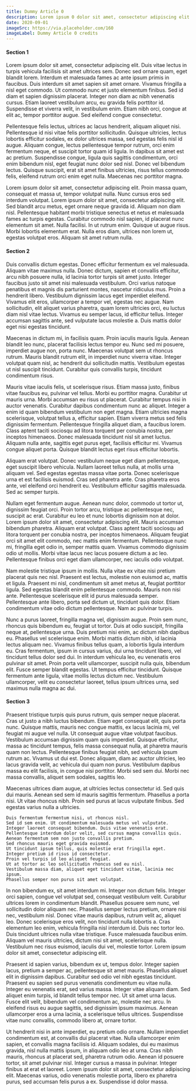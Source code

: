 ---
title: Dummy Article 0
description: Lorem ipsum 0 dolor sit amet, consectetur adipiscing elit. Duis vitae lectus in turpis vehicula facilisis sit amet ultrices sem.
date: 2020-09-01
imageSrc: https://via.placeholder.com/160
imageLabel: Dummy Article 0 credits
---

#### Section 1

Lorem ipsum dolor sit amet, consectetur adipiscing elit. Duis vitae lectus in turpis vehicula facilisis sit amet ultrices sem. Donec sed ornare quam, eget blandit lorem. Interdum et malesuada fames ac ante ipsum primis in faucibus. Duis interdum sit amet sapien sit amet ornare. Vivamus fringilla a nisl eget commodo. Ut commodo nunc et justo elementum finibus. Sed id diam et sapien dignissim placerat. Integer non diam ac nibh venenatis cursus. Etiam laoreet vestibulum arcu, eu gravida felis porttitor id. Suspendisse et viverra velit, in vestibulum enim. Etiam nibh orci, congue at elit ac, tempor porttitor augue. Sed eleifend congue consectetur.

Pellentesque felis lectus, ultrices ac lacus hendrerit, aliquam aliquet nisi. Pellentesque id nisi vitae felis porttitor sollicitudin. Quisque ultricies, lectus lobortis efficitur sodales, ex dolor ultrices massa, sed egestas felis nisl id augue. Aliquam congue, lectus pellentesque tempor rutrum, orci enim fermentum neque, et suscipit tortor quam id ligula. In dapibus sit amet est ac pretium. Suspendisse congue, ligula quis sagittis condimentum, orci enim bibendum nisl, eget feugiat nunc dolor sed nisl. Donec vel bibendum lectus. Quisque suscipit, erat sit amet finibus ultricies, risus tellus commodo felis, eleifend rutrum orci enim eget nulla. Maecenas nec porttitor magna.

Lorem ipsum dolor sit amet, consectetur adipiscing elit. Proin massa quam, consequat et massa ut, tempor volutpat nulla. Nunc cursus eros sed interdum volutpat. Lorem ipsum dolor sit amet, consectetur adipiscing elit. Sed blandit arcu metus, eget ornare neque gravida id. Aliquam non diam nisl. Pellentesque habitant morbi tristique senectus et netus et malesuada fames ac turpis egestas. Curabitur commodo nisl sapien, id placerat nunc elementum sit amet. Nulla facilisi. In ut rutrum enim. Quisque ut augue risus. Morbi lobortis elementum erat. Nulla eros diam, ultrices non lorem ut, egestas volutpat eros. Aliquam sit amet rutrum nulla.

#### Section 2

Duis convallis dictum egestas. Donec efficitur fermentum ex vel malesuada. Aliquam vitae maximus nulla. Donec dictum, sapien et convallis efficitur, arcu nibh posuere nulla, id lacinia tortor turpis sit amet justo. Integer faucibus justo sit amet nisi malesuada vestibulum. Orci varius natoque penatibus et magnis dis parturient montes, nascetur ridiculus mus. Proin a hendrerit libero. Vestibulum dignissim lacus eget imperdiet eleifend. Vivamus elit eros, ullamcorper a tempor vel, egestas nec augue. Nam sollicitudin, elit aliquet varius pharetra, quam lorem ultricies orci, eu luctus diam nisl vitae lectus. Vivamus eu semper lacus, id efficitur tellus. Integer accumsan sagittis ante, sed vulputate lacus molestie a. Duis mattis dolor eget nisi egestas tincidunt.

Maecenas in dictum mi, in facilisis quam. Proin iaculis mauris ligula. Aenean blandit leo nunc, placerat facilisis lectus tempor eu. Nunc sed mi posuere, imperdiet augue non, porta nunc. Maecenas volutpat sem ut rhoncus rutrum. Mauris blandit rutrum elit, in imperdiet nunc viverra vitae. Integer volutpat quam nisl, ac hendrerit dui sollicitudin mattis. Vestibulum egestas ut nisl suscipit tincidunt. Curabitur quis convallis turpis, tincidunt condimentum risus.

Mauris vitae iaculis felis, ut scelerisque risus. Etiam massa justo, finibus vitae faucibus eu, pulvinar vel tellus. Morbi eu porttitor magna. Curabitur ut mauris urna. Morbi accumsan eu risus ut placerat. Curabitur tempus nisi in auctor venenatis. Curabitur dapibus condimentum nunc ac aliquet. Integer a enim id quam bibendum vestibulum non eget magna. Etiam ultricies magna scelerisque, volutpat tellus a, efficitur sapien. Etiam viverra metus sed felis dignissim fermentum. Pellentesque fringilla aliquet diam, a faucibus lorem. Class aptent taciti sociosqu ad litora torquent per conubia nostra, per inceptos himenaeos. Donec malesuada tincidunt nisl sit amet luctus. Aliquam nulla ante, sagittis eget purus eget, facilisis efficitur mi. Vivamus congue aliquet porta. Quisque blandit lectus eget risus efficitur lobortis.

Aliquam erat volutpat. Donec vestibulum neque eget diam pellentesque, eget suscipit libero vehicula. Nullam laoreet tellus nulla, at mollis urna aliquam vel. Sed egestas egestas massa vitae porta. Donec scelerisque urna et est facilisis euismod. Cras sed pharetra ante. Cras pharetra eros ante, vel eleifend orci hendrerit eu. Vestibulum efficitur sagittis malesuada. Sed ac semper turpis.

Nullam eget fermentum augue. Aenean nunc dolor, commodo ut tortor ut, dignissim feugiat orci. Proin tortor arcu, tristique ac pellentesque nec, suscipit ac erat. Curabitur eu leo et nunc lobortis dignissim non at dolor. Lorem ipsum dolor sit amet, consectetur adipiscing elit. Mauris accumsan bibendum pharetra. Aliquam erat volutpat. Class aptent taciti sociosqu ad litora torquent per conubia nostra, per inceptos himenaeos. Aliquam feugiat orci sit amet elit commodo, nec mattis enim fermentum. Pellentesque nunc mi, fringilla eget odio in, semper mattis quam. Vivamus commodo dignissim odio ut mollis. Morbi vitae lacus nec lacus posuere dictum a ac leo. Pellentesque finibus orci eget diam ullamcorper, nec iaculis odio volutpat.

Nam molestie tristique ipsum in mollis. Nulla vitae ex vitae nisi pretium placerat quis nec nisl. Praesent est lectus, molestie non euismod ac, mattis et ligula. Praesent mi nisl, condimentum sit amet metus at, feugiat porttitor ligula. Sed egestas blandit enim pellentesque commodo. Mauris non nisi ante. Pellentesque scelerisque elit id purus malesuada semper. Pellentesque ante libero, porta sed dictum ut, tincidunt quis dolor. Etiam condimentum vitae odio dictum pellentesque. Nam ac pulvinar turpis.

Nunc a purus laoreet, fringilla magna vel, dignissim augue. Proin sem nunc, rhoncus quis bibendum eu, feugiat ut tortor. Duis at odio suscipit, fringilla neque at, pellentesque urna. Duis pretium nisi enim, ac dictum nibh dapibus eu. Phasellus vel scelerisque enim. Morbi mattis dictum nibh, id lacinia lectus aliquam nec. Vivamus finibus tellus quam, a lobortis ligula interdum eu. Cras fermentum, ipsum in cursus varius, dui urna tincidunt libero, vel tincidunt tellus dolor sed dui. In interdum vehicula leo, eu venenatis eros pulvinar sit amet. Proin porta velit ullamcorper, suscipit nulla quis, bibendum elit. Fusce semper blandit egestas. Ut tempus efficitur tincidunt. Quisque fermentum ante ligula, vitae mollis lectus dictum nec. Vestibulum ullamcorper, velit eu consectetur laoreet, tellus ipsum ultrices urna, sed maximus nulla magna ac dui.

#### Section 3

Praesent tristique turpis quis purus rutrum, quis semper neque placerat. Cras ut justo a nibh luctus bibendum. Etiam eget consequat elit, quis porta nunc. Quisque mattis, mauris nec congue mattis, ex lacus lacinia mi, vel feugiat mi augue vel nulla. Ut consequat augue vitae volutpat faucibus. Vestibulum accumsan dignissim quam quis imperdiet. Quisque efficitur, massa ac tincidunt tempus, felis massa consequat nulla, at pharetra mauris quam non lectus. Pellentesque finibus feugiat nibh, sed vehicula ipsum rutrum ac. Vivamus ut dui est. Donec aliquam, diam ac auctor ultricies, leo lacus gravida velit, ac vehicula dui quam non purus. Vestibulum dapibus massa eu elit facilisis, in congue nisi porttitor. Morbi sed sem dui. Morbi nec massa convallis, aliquet sem sodales, sagittis leo.

Maecenas ultrices diam augue, at ultricies lectus consectetur id. Sed quis dui mauris. Aenean sed sem id mauris sagittis fermentum. Phasellus a porta nisi. Ut vitae rhoncus nibh. Proin sed purus at lacus vulputate finibus. Sed egestas varius nulla a ultricies.

```
Duis fermentum fermentum nisi, ut rhoncus nisl.
Sed id sem enim. Ut condimentum malesuada metus vel vulputate.
Integer laoreet consequat bibendum. Duis vitae venenatis erat.
Pellentesque interdum dolor velit, sed cursus magna convallis quis.
Aenean fermentum sem non justo convallis pretium.
Sed rhoncus mauris eget gravida euismod.
Ut tincidunt ipsum tellus, quis molestie erat fringilla eget.
Integer pretium id risus id consectetur.
Proin vel turpis id leo aliquet feugiat.
Ut at tortor ac leo sollicitudin rhoncus sed eu nisl.
Vestibulum massa diam, aliquet eget tincidunt vitae, lacinia nec ipsum.
Phasellus semper non purus sit amet volutpat.
```

In non bibendum ex, sit amet interdum mi. Integer non dictum felis. Integer orci sapien, congue vel volutpat sed, consequat vestibulum velit. Curabitur ultrices lorem in condimentum blandit. Phasellus posuere sem nunc, vel sollicitudin dolor aliquam nec. Phasellus semper lectus pretium, ornare nisi nec, vestibulum nisl. Donec vitae mauris dapibus, rutrum velit ac, aliquet leo. Donec scelerisque eros velit, non tincidunt nulla lobortis a. Cras elementum leo enim, vehicula fringilla nisl interdum id. Duis nec tortor leo. Duis tincidunt ultrices nulla vitae tristique. Fusce malesuada faucibus enim. Aliquam vel mauris ultricies, dictum nisi sit amet, scelerisque nulla. Vestibulum nec risus euismod, iaculis dui vel, molestie tortor. Lorem ipsum dolor sit amet, consectetur adipiscing elit.

Praesent id sapien varius, bibendum ex ut, tempus dolor. Integer sapien lacus, pretium a semper ac, pellentesque sit amet mauris. Phasellus aliquet elit in dignissim dapibus. Curabitur sed odio vel nibh egestas tincidunt. Praesent eu sapien sed purus venenatis condimentum eu vitae nulla. Integer eu venenatis erat, sed varius massa. Integer vitae aliquam diam. Sed aliquet enim turpis, id blandit tellus tempor nec. Ut sit amet urna lacus. Fusce elit velit, bibendum vel condimentum ac, molestie nec arcu. In eleifend risus eu augue sagittis, sed dignissim ipsum maximus. Aenean ullamcorper eros a urna lacinia, a scelerisque tellus ultrices. Suspendisse vitae nunc convallis, commodo libero at, ornare tortor.

Ut hendrerit nisi in ante imperdiet, eu pretium odio ornare. Nullam imperdiet condimentum est, at convallis dui placerat vitae. Nulla ullamcorper enim sapien, et convallis magna facilisis id. Aliquam sodales, dui eu maximus gravida, nisl nulla mattis ipsum, in aliquam odio leo at urna. Cras nibh mauris, rhoncus at placerat sed, pharetra rutrum odio. Aenean id posuere tortor, sit amet pulvinar nisl. Integer cursus a massa in pulvinar. Integer finibus at erat et laoreet. Lorem ipsum dolor sit amet, consectetur adipiscing elit. Maecenas varius, odio venenatis molestie porta, libero ex pharetra purus, sed accumsan felis purus a ex. Suspendisse id dolor massa.
